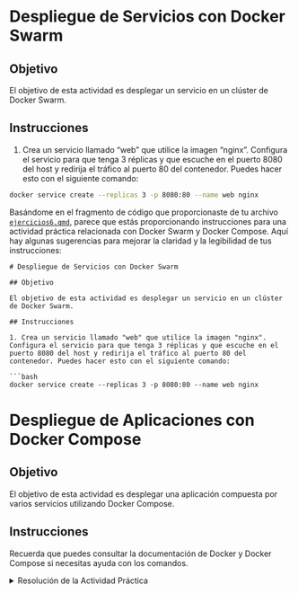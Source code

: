 # Despliegue de Servicios con Docker Swarm

## Objetivo

El objetivo de esta actividad es desplegar un servicio en un clúster de Docker Swarm.

## Instrucciones

1. Crea un servicio llamado "web" que utilice la imagen "nginx". Configura el servicio para que tenga 3 réplicas y que escuche en el puerto 8080 del host y redirija el tráfico al puerto 80 del contenedor. Puedes hacer esto con el siguiente comando:

```bash
docker service create --replicas 3 -p 8080:80 --name web nginx
```

Basándome en el fragmento de código que proporcionaste de tu archivo [`ejercicios6.qmd`](command:_github.copilot.openRelativePath?%5B%22book%2Funidades%2Fejercicios6.qmd%22%5D "book\unidades\ejercicios6.qmd"), parece que estás proporcionando instrucciones para una actividad práctica relacionada con Docker Swarm y Docker Compose. Aquí hay algunas sugerencias para mejorar la claridad y la legibilidad de tus instrucciones:

```quarto
# Despliegue de Servicios con Docker Swarm

## Objetivo

El objetivo de esta actividad es desplegar un servicio en un clúster de Docker Swarm.

## Instrucciones

1. Crea un servicio llamado "web" que utilice la imagen "nginx". Configura el servicio para que tenga 3 réplicas y que escuche en el puerto 8080 del host y redirija el tráfico al puerto 80 del contenedor. Puedes hacer esto con el siguiente comando:

```bash
docker service create --replicas 3 -p 8080:80 --name web nginx
```

# Despliegue de Aplicaciones con Docker Compose

## Objetivo

El objetivo de esta actividad es desplegar una aplicación compuesta por varios servicios utilizando Docker Compose.

## Instrucciones

Recuerda que puedes consultar la documentación de Docker y Docker Compose si necesitas ayuda con los comandos.

<details>
  <summary>Resolución de la Actividad Práctica</summary>

La resolución de la actividad práctica consiste en seguir las instrucciones proporcionadas para cada práctica y verificar que los servicios se desplieguen correctamente.

## Rubrica de Evaluación:

- Configuración exitosa del clúster de Docker Swarm (Práctica 1): 5 puntos
- Creación correcta del servicio distribuido (Práctica 2): 5 puntos
- Creación del archivo docker-compose.yml: 3 puntos
- Despliegue exitoso de la aplicación con Docker Compose: 7 puntos
